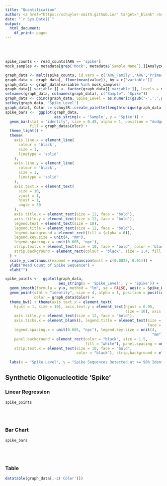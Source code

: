 ---
title: "Quantification"
author: <a href="https://schuyler-smith.github.io/" target="_blank" >Schuyler D. Smith</a>
date: "`r Sys.Date()`"
output:
  html_document:
    df_print: paged
---
<br>
<br>

```{r setup, message=FALSE, warning=FALSE, echo=FALSE}
spike_counts <- read_counts[ARG == 'spike']
mock_samples <- metadata[grep('Mock', metadata$`Sample Name`),][Analyzed == TRUE]$`Sample Name`
```


```{r spike_counts, echo=FALSE, message=FALSE, warning=FALSE}
graph_data <- melt(spike_counts, id.vars = c('ARG_Family','ARG','Primer'))
graph_data <- graph_data[, floor(mean(value)), by = c('variable')]
graph_data <- graph_data[variable %in% mock_samples]
graph_data[['variable']] <- factor(graph_data[['variable']], levels = mock_samples)
setnames(graph_data, colnames(graph_data), c("Sample", "Spike"))
graph_data <- cbind(graph_data, Spike_Level = as.numeric(gsub('-','.',gsub('Mock-','',gsub('spike-.?','', graph_data$Sample)))))
setkey(graph_data, 'Spike_Level')
graph_data[, Color := schuylR::create_palette(length(unique(graph_data[['Spike_Level']])))[as.factor(graph_data[['Spike_Level']])]]
spike_bars <-  ggplot(graph_data,
                      aes_string(x = 'Sample', y = 'Spike')) + 
  geom_bar(stat = "identity", size = 0.45, alpha = 1, position = "dodge",
           fill = graph_data$Color) + 
  theme_light() +
  theme(
    axis.line.x = element_line(
      colour = 'black',
      size = 1,
      linetype = 'solid'
    ),
    axis.line.y = element_line(
      colour = 'black',
      size = 1,
      linetype = 'solid'
    ),
    axis.text.x = element_text(
      size = 10,
      vjust = 1,
      hjust = 1,
      angle = 30
    ),
    axis.title.x = element_text(size = 12, face = "bold"),
    axis.title.y = element_text(size = 12, face = "bold"),
    legend.text = element_text(size = 10),
    legend.title = element_text(size = 12, face = "bold"),
    legend.background = element_rect(fill = (alpha = 0)),
    legend.key.size = unit(4, "mm"),
    legend.spacing.x = unit(0.005, 'npc'),
    strip.text.x = element_text(size = 10, face = 'bold', color = 'black'),
    strip.background = element_rect(colour = 'black', size = 1.4, fill = 'white')
  ) +
  scale_y_continuous(expand = expansion(mult = c(0.0025, 0.01))) +
  ylab("Read Count of Spike Sequence") + 
  xlab("")
```

```{r spike_counts_lines, echo=FALSE, message=FALSE, warning=FALSE}
spike_points <-  ggplot(graph_data,
                        aes_string(x = 'Spike_Level', y = 'Spike')) + 
  geom_smooth(formula = y~x, method = "lm", se = FALSE, aes(x = Spike_Level, y = Spike), color = 'black' ) + 
  geom_point(stat = "identity", size = 4, alpha = 1, position = position_dodge(width = 0),
             color = graph_data$Color) + 
  theme_bw() + theme(axis.text.x = element_text(
    hjust = 1, size = 10), axis.text.y = element_text(hjust = 0.95, 
                                                      size = 10), axis.title.x = element_text(size = 12, face = "bold"), 
    axis.title.y = element_text(size = 12, face = "bold"), 
    axis.ticks.x = element_blank(), legend.title = element_text(size = 10, 
                                                                face = "bold"), legend.text = element_text(size = 8), 
    legend.spacing.x = unit(0.005, "npc"), legend.key.size = unit(4, 
                                                                  "mm"), legend.background = element_rect(fill = (alpha = 0)), 
    panel.background = element_rect(color = "black", size = 1.5, 
                                    fill = "white"), panel.spacing = unit(0.015, "npc"), 
    strip.text.x = element_text(size = 10, face = "bold", 
                                color = "black"), strip.background = element_rect(colour = "black", 
                                                                                  size = 1.4, fill = "white")) + 
  labs(x = "Spike Level", y = "Spike Sequences Detected at >= 98% Identity")
```


## Synthetic Oligonucleotide 'Spike'  {.tabset .tabset-pills}
### Linear Regression
```{r spike_counts_line_reg, fig.width=6, fig.height=6, echo=FALSE, warning=FALSE}
spike_points
```
<br>
<br>

### Bar Chart
```{r spike_counts_bars, fig.width=6, fig.height=4, echo=FALSE, warning=FALSE}
spike_bars
```
<br>
<br>

### Table
```{r spike_counts_table, echo=FALSE, warning=FALSE}
datatable(graph_data[,-c('Color')])
```
<br>
<br>
